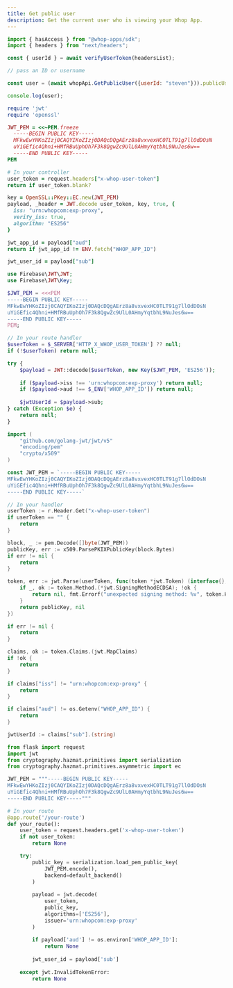 ```yaml
---
title: Get public user
description: Get the current user who is viewing your Whop App.
---
```





<CodeGroup>

```javascript @whop/api
import { hasAccess } from "@whop-apps/sdk";
import { headers } from "next/headers";

const { userId } = await verifyUserToken(headersList);

// pass an ID or username

const user = (await whopApi.GetPublicUser({userId: "steven"})).publicUser;

console.log(user);
```

```ruby Ruby on Rails
require 'jwt'
require 'openssl'

JWT_PEM = <<~PEM.freeze
  -----BEGIN PUBLIC KEY-----
  MFkwEwYHKoZIzj0CAQYIKoZIzj0DAQcDQgAErz8a8vxvexHC0TLT91g7llOdDOsN
  uYiGEfic4Qhni+HMfRBuUphOh7F3k8QgwZc9UlL0AHmyYqtbhL9NuJes6w==
  -----END PUBLIC KEY-----
PEM

# In your controller
user_token = request.headers["x-whop-user-token"]
return if user_token.blank?

key = OpenSSL::PKey::EC.new(JWT_PEM)
payload, _header = JWT.decode user_token, key, true, { 
  iss: "urn:whopcom:exp-proxy", 
  verify_iss: true, 
  algorithm: "ES256" 
}

jwt_app_id = payload["aud"]
return if jwt_app_id != ENV.fetch("WHOP_APP_ID")

jwt_user_id = payload["sub"]
```

```php PHP
use Firebase\JWT\JWT;
use Firebase\JWT\Key;

$JWT_PEM = <<<PEM
-----BEGIN PUBLIC KEY-----
MFkwEwYHKoZIzj0CAQYIKoZIzj0DAQcDQgAErz8a8vxvexHC0TLT91g7llOdDOsN
uYiGEfic4Qhni+HMfRBuUphOh7F3k8QgwZc9UlL0AHmyYqtbhL9NuJes6w==
-----END PUBLIC KEY-----
PEM;

// In your route handler
$userToken = $_SERVER['HTTP_X_WHOP_USER_TOKEN'] ?? null;
if (!$userToken) return null;

try {
    $payload = JWT::decode($userToken, new Key($JWT_PEM, 'ES256'));
    
    if ($payload->iss !== 'urn:whopcom:exp-proxy') return null;
    if ($payload->aud !== $_ENV['WHOP_APP_ID']) return null;
    
    $jwtUserId = $payload->sub;
} catch (Exception $e) {
    return null;
}
```

```go Go
import (
    "github.com/golang-jwt/jwt/v5"
    "encoding/pem"
    "crypto/x509"
)

const JWT_PEM = `-----BEGIN PUBLIC KEY-----
MFkwEwYHKoZIzj0CAQYIKoZIzj0DAQcDQgAErz8a8vxvexHC0TLT91g7llOdDOsN
uYiGEfic4Qhni+HMfRBuUphOh7F3k8QgwZc9UlL0AHmyYqtbhL9NuJes6w==
-----END PUBLIC KEY-----`

// In your handler
userToken := r.Header.Get("x-whop-user-token")
if userToken == "" {
    return
}

block, _ := pem.Decode([]byte(JWT_PEM))
publicKey, err := x509.ParsePKIXPublicKey(block.Bytes)
if err != nil {
    return
}

token, err := jwt.Parse(userToken, func(token *jwt.Token) (interface{}, error) {
    if _, ok := token.Method.(*jwt.SigningMethodECDSA); !ok {
        return nil, fmt.Errorf("unexpected signing method: %v", token.Header["alg"])
    }
    return publicKey, nil
})

if err != nil {
    return
}

claims, ok := token.Claims.(jwt.MapClaims)
if !ok {
    return
}

if claims["iss"] != "urn:whopcom:exp-proxy" {
    return
}

if claims["aud"] != os.Getenv("WHOP_APP_ID") {
    return
}

jwtUserId := claims["sub"].(string)
```

```python Python Flask
from flask import request
import jwt
from cryptography.hazmat.primitives import serialization
from cryptography.hazmat.primitives.asymmetric import ec

JWT_PEM = """-----BEGIN PUBLIC KEY-----
MFkwEwYHKoZIzj0CAQYIKoZIzj0DAQcDQgAErz8a8vxvexHC0TLT91g7llOdDOsN
uYiGEfic4Qhni+HMfRBuUphOh7F3k8QgwZc9UlL0AHmyYqtbhL9NuJes6w==
-----END PUBLIC KEY-----"""

# In your route
@app.route('/your-route')
def your_route():
    user_token = request.headers.get('x-whop-user-token')
    if not user_token:
        return None

    try:
        public_key = serialization.load_pem_public_key(
            JWT_PEM.encode(),
            backend=default_backend()
        )
        
        payload = jwt.decode(
            user_token,
            public_key,
            algorithms=['ES256'],
            issuer='urn:whopcom:exp-proxy'
        )
        
        if payload['aud'] != os.environ['WHOP_APP_ID']:
            return None
            
        jwt_user_id = payload['sub']
        
    except jwt.InvalidTokenError:
        return None
```

</CodeGroup>

